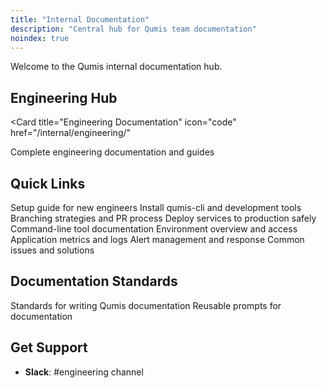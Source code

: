 ```yaml
---
title: "Internal Documentation"
description: "Central hub for Qumis team documentation"
noindex: true
---
```


Welcome to the Qumis internal documentation hub.

## Engineering Hub

<Card
  title="Engineering Documentation"
  icon="code"
  href="/internal/engineering/"
>
  Complete engineering documentation and guides
</Card>

## Quick Links

<CardGroup cols={3}>
  <Card
    title="Onboarding Guide"
    icon="user-plus"
    href="/internal/engineering/onboarding"
  >
    Setup guide for new engineers
  </Card>
  <Card
    title="Tools Setup"
    icon="wrench"
    href="/internal/engineering/tools-setup"
  >
    Install qumis-cli and development tools
  </Card>
  <Card
    title="Git Workflow"
    icon="git-branch"
    href="/internal/engineering/git-branching-strategies"
  >
    Branching strategies and PR process
  </Card>
  <Card
    title="Production Deployment"
    icon="rocket"
    href="/internal/engineering/deployment/production-deployment"
  >
    Deploy services to production safely
  </Card>
  <Card
    title="qumis-cli Reference"
    icon="terminal"
    href="/internal/engineering/operations/qumis-cli-reference"
  >
    Command-line tool documentation
  </Card>
  <Card
    title="AWS Infrastructure"
    icon="cloud"
    href="/internal/engineering/infrastructure/aws-environments"
  >
    Environment overview and access
  </Card>
  <Card
    title="CloudWatch Monitoring"
    icon="chart-line"
    href="/internal/engineering/infrastructure/cloudwatch-monitoring"
  >
    Application metrics and logs
  </Card>
  <Card
    title="Alerts & Incidents"
    icon="bell"
    href="/internal/engineering/infrastructure/cloudwatch-alerts"
  >
    Alert management and response
  </Card>
  <Card
    title="Troubleshooting"
    icon="circle-alert"
    href="/internal/engineering/troubleshooting/common-issues"
  >
    Common issues and solutions
  </Card>
</CardGroup>

## Documentation Standards

<CardGroup cols={2}>
  <Card
    title="Writing Style Guide"
    icon="pen-line"
    href="/internal/documentation/writing-style-guide"
  >
    Standards for writing Qumis documentation
  </Card>
  <Card
    title="Qumis Prompt Library"
    icon="sparkles"
    href="/internal/documentation/prompt-library"
  >
    Reusable prompts for documentation
  </Card>
</CardGroup>

## Get Support

- **Slack**: #engineering channel